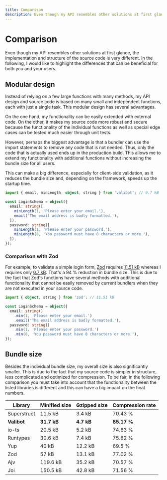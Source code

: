 ```yaml
---
title: Comparison
description: Even though my API resembles other solutions at first glance, the implementation and structure of the source code is very different.
---
```


# Comparison

Even though my API resembles other solutions at first glance, the implementation and structure of the source code is very different. In the following, I would like to highlight the differences that can be beneficial for both you and your users.

## Modular design

Instead of relying on a few large functions with many methods, my API design and source code is based on many small and independent functions, each with just a single task. This modular design has several advantages.

On the one hand, my functionality can be easily extended with external code. On the other, it makes my source code more robust and secure because the functionality of the individual functions as well as special edge cases can be tested much easier through unit tests.

However, perhaps the biggest advantage is that a bundler can use the import statements to remove any code that is not needed. Thus, only the code that is actually used ends up in the production build. This allows me to extend my functionality with additional functions without increasing the bundle size for all users.

This can make a big difference, especially for client-side validation, as it reduces the bundle size and, depending on the framework, speeds up the startup time.

```ts
import { email, minLength, object, string } from 'valibot'; // 0.7 kB

const LoginSchema = object({
  email: string([
    minLength(1, 'Please enter your email.'),
    email('The email address is badly formatted.'),
  ]),
  password: string([
    minLength(1, 'Please enter your password.'),
    minLength(8, 'You password must have 8 characters or more.'),
  ]),
});
```

### Comparison with Zod

For example, to validate a simple login form, [Zod](https://zod.dev/) requires [11.51 kB](https://bundlejs.com/?q=zod&treeshake=%5B%7B+object%2Cstring+%7D%5D) whereas I requires only [0.7 kB](https://bundlejs.com/?q=valibot&treeshake=%5B%7B+email%2CminLength%2Cobject%2Cstring+%7D%5D). That's a 94 % reduction in bundle size. This is due to the fact that Zod's functions have several methods with additional functionality that cannot be easily removed by current bundlers when they are not executed in your source code.

```ts
import { object, string } from 'zod'; // 11.51 kB

const LoginSchema = object({
  email: string()
    .min(1, 'Please enter your email.')
    .email('The email address is badly formatted.'),
  password: string()
    .min(1, 'Please enter your password.')
    .min(8, 'You password must have 8 characters or more.'),
});
```

## Bundle size

Besides the individual bundle size, my overall size is also significantly smaller. This is due to the fact that my source code is simpler in structure, less complicated and optimized for compression. To be fair, in the following comparison you must take into account that the functionality between the listed libraries is different and this can have a big impact on the final numbers.

| Library     | Minified size | Gzipped size | Compression rate |
| ----------- | ------------- | ------------ | ---------------- |
| Superstruct | 11.5 kB       | 3.4 kB       | 70.43 %          |
| **Valibot** | **31.7 kB**   | **4.7 kB**   | **85.17 %**      |
| io-ts       | 20.5 kB       | 5.2 kB       | 74.63 %          |
| Runtypes    | 30.6 kB       | 7.4 kB       | 75.82 %          |
| Yup         | 40 kB         | 12.2 kB      | 69.5 %           |
| Zod         | 57 kB         | 13.1 kB      | 77.02 %          |
| Ajv         | 119.6 kB      | 35.2 kB      | 70.57 %          |
| Joi         | 150.5 kB      | 42.8 kB      | 71.56 %          |
